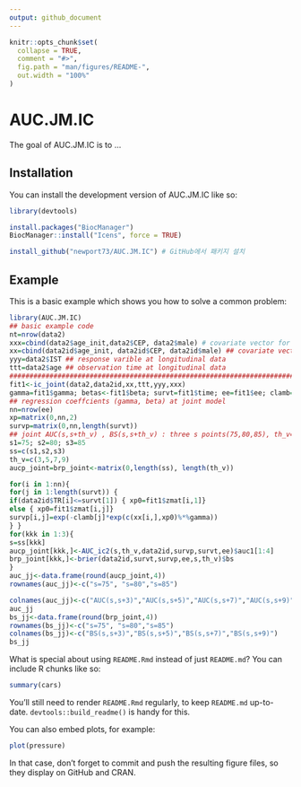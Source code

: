 ```yaml
---
output: github_document
---
```


<!-- README.md is generated from README.Rmd. Please edit that file -->

```r
knitr::opts_chunk$set(
  collapse = TRUE,
  comment = "#>",
  fig.path = "man/figures/README-",
  out.width = "100%"
)
```

# AUC.JM.IC

<!-- badges: start -->
<!-- badges: end -->

The goal of AUC.JM.IC is to ...

## Installation

You can install the development version of AUC.JM.IC like so:

``` r
library(devtools)

install.packages("BiocManager")
BiocManager::install("Icens", force = TRUE)

install_github("newport73/AUC.JM.IC") # GitHub에서 패키지 설치
```

## Example

This is a basic example which shows you how to solve a common problem:

```r
library(AUC.JM.IC)
## basic example code
nt=nrow(data2)
xxx=cbind(data2$age_init,data2$CEP, data2$male) # covariate vector for Longitudinal submodel
xx=cbind(data2id$age_init, data2id$CEP, data2id$male) ## covariate vector for hazard submodel
yyy=data2$IST ## response varible at longitudinal data
ttt=data2$age ## observation time at longitudinal data
######################################################################################
fit1<-ic_joint(data2,data2id,xx,ttt,yyy,xxx)
gamma=fit1$gamma; betas<-fit1$beta; survt=fit1$time; ee=fit1$ee; clamb=fit1$clamb
## regression coeffcients (gamma, beta) at joint model
nn=nrow(ee)
xp=matrix(0,nn,2)
survp=matrix(0,nn,length(survt))
## joint AUC(s,s+th_v) , BS(s,s+th_v) : three s points(75,80,85), th_v=(3,5,7,9)
s1=75; s2=80; s3=85
ss=c(s1,s2,s3)
th_v=c(3,5,7,9)
aucp_joint=brp_joint<-matrix(0,length(ss), length(th_v))

for(i in 1:nn){
for(j in 1:length(survt)) {
if(data2id$TR[i]<=survt[1]) { xp0=fit1$zmat[i,1]}
else { xp0=fit1$zmat[i,j]}
survp[i,j]=exp(-clamb[j]*exp(c(xx[i,],xp0)%*%gamma))
} }
for(kkk in 1:3){
s=ss[kkk]
aucp_joint[kkk,]<-AUC_ic2(s,th_v,data2id,survp,survt,ee)$auc1[1:4]
brp_joint[kkk,]<-brier(data2id,survt,survp,ee,s,th_v)$bs
}
auc_jj<-data.frame(round(aucp_joint,4))
rownames(auc_jj)<-c("s=75", "s=80","s=85")

colnames(auc_jj)<-c("AUC(s,s+3)","AUC(s,s+5)","AUC(s,s+7)","AUC(s,s+9)")
auc_jj
bs_jj<-data.frame(round(brp_joint,4))
rownames(bs_jj)<-c("s=75", "s=80","s=85")
colnames(bs_jj)<-c("BS(s,s+3)","BS(s,s+5)","BS(s,s+7)","BS(s,s+9)")
bs_jj
```

What is special about using `README.Rmd` instead of just `README.md`? You can include R chunks like so:

```r
summary(cars)
```

You'll still need to render `README.Rmd` regularly, to keep `README.md` up-to-date. `devtools::build_readme()` is handy for this.

You can also embed plots, for example:

```r
plot(pressure)
```

In that case, don't forget to commit and push the resulting figure files, so they display on GitHub and CRAN.
